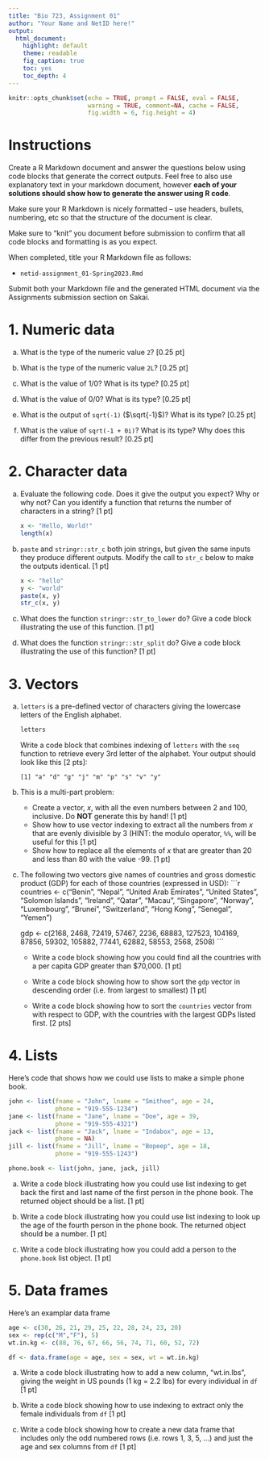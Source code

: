 ```yaml
---
title: "Bio 723, Assignment 01"
author: "Your Name and NetID here!"
output:
  html_document:
    highlight: default
    theme: readable
    fig_caption: true
    toc: yes
    toc_depth: 4
---
```


```r
knitr::opts_chunk$set(echo = TRUE, prompt = FALSE, eval = FALSE, 
                      warning = TRUE, comment=NA, cache = FALSE,
                      fig.width = 6, fig.height = 4)
```


# Instructions

Create a R Markdown document and answer the questions below using code blocks that generate the correct outputs. Feel free to also use explanatory text in your markdown document, however **each of your solutions should show how to generate the answer using R code**. 

Make sure your R Markdown is nicely formatted -- use headers, bullets, numbering, etc so that the structure of the document is clear.

Make sure to "knit" you document before submission to confirm that all code blocks and formatting is as you expect.

When completed, title your R Markdown file as follows:

- `netid-assignment_01-Spring2023.Rmd`

Submit both your Markdown file and the generated HTML document via the Assignments submission section on Sakai.



# 1. Numeric data

 a. What is the type of the numeric value `2`? [0.25 pt]

 a. What is the type of the numeric value `2L`? [0.25 pt]

 a. What is the value of $1/0$? What is its type? [0.25 pt]

 a. What is the value of $0/0$? What is its type? [0.25 pt]

 a. What is the output of `sqrt(-1)` ($\sqrt{-1}$)?  What is its type?  [0.25 pt]
 
 a. What is the value of `sqrt(-1 + 0i)`? What is its type?  Why does this differ from the previous result? [0.25 pt]

# 2. Character data 

a. Evaluate the following code. Does it give the output you expect? Why or why not? Can you identify a function that returns the number of characters in a string? [1 pt]
 
    ```r
    x <- "Hello, World!"
    length(x)
    ```

a. `paste` and `stringr::str_c` both join strings, but given the same inputs they produce different outputs.  Modify the call to `str_c` below to make the outputs identical. [1 pt]
  
    ```r
    x <- "hello"
    y <- "world"
    paste(x, y)
    str_c(x, y)
    ```

a. What does the function `stringr::str_to_lower` do?  Give a code block illustrating the use of this function. [1 pt]
  
a. What does the function `stringr::str_split` do? Give a code block illustrating the use of this function? [1 pt]
  

# 3. Vectors

a. `letters` is a pre-defined vector of characters giving the lowercase letters of the English alphabet.
 
    ```r
    letters
    ```
 
    Write a code block that combines indexing of `letters` with the `seq` function to retrieve every 3rd letter of the alphabet.  Your output should look like this [2 pts]:
 
      ```
      [1] "a" "d" "g" "j" "m" "p" "s" "v" "y"
      ```
    
a. This is a multi-part problem:
    - Create a vector, $x$, with all the even numbers between 2 and 100, inclusive. Do **NOT** generate this by hand! [1 pt]  
    - Show how to use vector indexing to extract all the numbers from $x$ that are evenly divisible by 3 (HINT: the modulo operator, `%%`, will be useful for this [1 pt]
    - Show how to replace all the elements of $x$ that are greater than 20 and less than 80 with the value -99. [1 pt]

a. The following two vectors give names of countries and gross domestic product (GDP) for each of those countries (expressed in USD):
    ```r
    countries <- c("Benin", "Nepal", "United Arab Emirates", 
      "United States", "Solomon Islands", "Ireland", "Qatar", 
      "Macau", "Singapore", "Norway", "Luxembourg", "Brunei", 
      "Switzerland", "Hong Kong", "Senegal", "Yemen")
    
    gdp <- c(2168, 2468, 72419, 57467, 2236, 68883, 
      127523, 104169, 87856, 59302, 105882, 77441, 
      62882, 58553, 2568, 2508)
    ```
   
    - Write a code block showing how you could find all the countries with a per capita GDP greater than $70,000. [1 pt]
  
    - Write a code block showing how to show sort the `gdp` vector in descending order (i.e. from largest to smallest) [1 pt]
  
    - Write a code block showing how to  sort the `countries` vector from with respect to GDP, with the countries with the largest GDPs listed first. [2 pts]    
  
   
 
# 4. Lists


Here's code that shows how we could use lists to make a simple phone book.

```r
john <- list(fname = "John", lname = "Smithee", age = 24,
             phone = "919-555-1234")
jane <- list(fname = "Jane", lname = "Doe", age = 39,
             phone = "919-555-4321")
jack <- list(fname = "Jack", lname = "Indabox", age = 13,
             phone = NA)
jill <- list(fname = "Jill", lname = "Bopeep", age = 18,
             phone = "919-555-1243")

phone.book <- list(john, jane, jack, jill)
```

 a. Write a code block illustrating how you could use list indexing to get back the first and last name of the first person in the phone book.  The returned object should be a list. [1 pt]

 a. Write a code block illustrating how you could use list indexing to look up the age of the fourth person in the phone book. The returned object should be a number. [1 pt]
 
 a. Write a code block illustrating how you could add a person to the `phone.book` list object. [1 pt]
 
 
# 5. Data frames

Here's an examplar data frame

```r
age <- c(30, 26, 21, 29, 25, 22, 28, 24, 23, 20)
sex <- rep(c("M","F"), 5)
wt.in.kg <- c(88, 76, 67, 66, 56, 74, 71, 60, 52, 72)

df <- data.frame(age = age, sex = sex, wt = wt.in.kg)
```

 a. Write a code block illustrating how to add a new column, "wt.in.lbs", giving the weight in US pounds (1 kg = 2.2 lbs) for every individual in `df` [1 pt]

 a. Write a code block showing how to use indexing to extract only the female individuals from `df` [1 pt]
 

 a. Write a code block showing how to create a new data frame that includes only the odd numbered rows (i.e. rows 1, 3, 5, ...) and just the age and sex columns from `df` [1 pt]